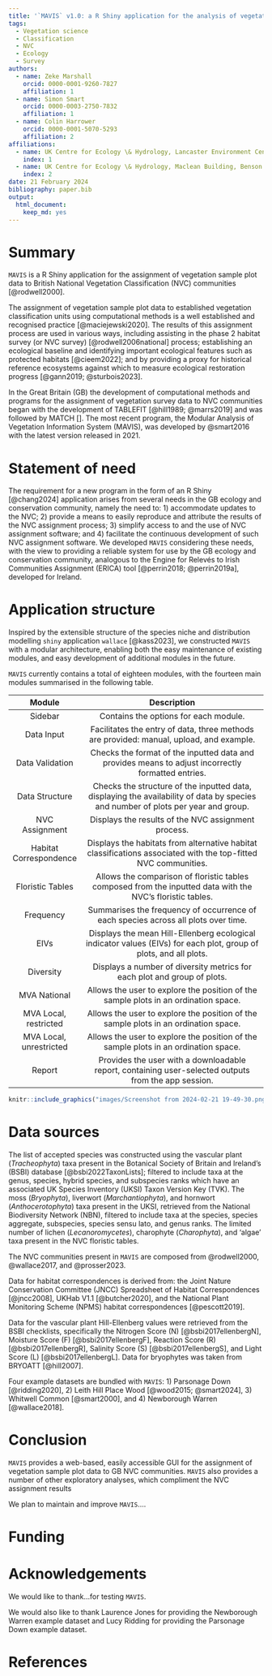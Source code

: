 ```yaml
---
title: '`MAVIS` v1.0: a R Shiny application for the analysis of vegetation survey data and assignment to UK NVC communities.'
tags:
  - Vegetation science
  - Classification
  - NVC
  - Ecology
  - Survey
authors:
  - name: Zeke Marshall
    orcid: 0000-0001-9260-7827
    affiliation: 1
  - name: Simon Smart
    orcid: 0000-0003-2750-7832
    affiliation: 1
  - name: Colin Harrower
    orcid: 0000-0001-5070-5293
    affiliation: 2
affiliations:
  - name: UK Centre for Ecology \& Hydrology, Lancaster Environment Centre, Library Avenue, Bailrigg,Lancaster, LA1 4AP, United Kingdom
    index: 1
  - name: UK Centre for Ecology \& Hydrology, Maclean Building, Benson Lane, Crowmarsh Gifford, Wallingford, Oxfordshire, OX10 8BB, United Kingdom
    index: 2
date: 21 February 2024
bibliography: paper.bib
output:
  html_document:
    keep_md: yes
---
```

  
# Summary

`MAVIS` is a R Shiny application for the assignment of vegetation sample
plot data to British National Vegetation Classification (NVC) 
communities [@rodwell2000].

The assignment of vegetation sample plot data to established vegetation 
classification units using computational methods is a well established and 
recognised practice [@maciejewski2020]. 
The results of this assignment process are used in various ways, 
including assisting in the phase 2 habitat survey
(or NVC survey) [@rodwell2006national] process; 
establishing an ecological baseline and identifying important ecological 
features such as protected habitats [@cieem2022]; 
and by providing a proxy for historical reference ecosystems 
against which to measure ecological restoration progress [@gann2019; @sturbois2023].

In the Great Britain (GB) the development of computational methods and programs 
for the assignment of vegetation survey data to NVC communities began with the 
development of TABLEFIT [@hill1989; @marrs2019] and was followed by MATCH [].
The most recent program, the Modular Analysis of Vegetation Information System 
(MAVIS), was developed by @smart2016 with the latest version released in 2021.


# Statement of need

The requirement for a new program in the form of an R Shiny [@chang2024] 
application arises from several needs in the GB ecology and conservation 
community, namely the need to: 
1) accommodate updates to the NVC;
2) provide a means to easily reproduce and attribute the results of the NVC
assignment process;
3) simplify access to and the use of NVC assignment software;
and
4) facilitate the continuous development of such NVC assignment software.
We developed `MAVIS` considering these needs, with the view to providing
a reliable system for use by the GB ecology and conservation community, 
analogous to the Engine for Relevés to Irish Communities Assignment (ERICA)
tool [@perrin2018; @perrin2019a], developed for Ireland.

# Application structure

Inspired by the extensible structure of the species niche and distribution 
modelling `shiny` application `wallace` [@kass2023], we constructed `MAVIS` with 
a modular architecture, enabling both the easy maintenance of existing modules, 
and easy development of additional modules in the future.

`MAVIS` currently contains a total of eighteen modules, with the fourteen main 
modules summarised in the following table.

|        **Module**       |                                                          **Description**                                                          |
|:-----------------------:|:---------------------------------------------------------------------------------------------------------------------------------:|
|         Sidebar         |                                               Contains the options for each module.                                               |
|        Data Input       |                      Facilitates the entry of data, three methods are provided: manual, upload, and example.                      |
|     Data Validation     |                 Checks the format of the inputted data and provides means to adjust incorrectly formatted entries.                |
|      Data Structure     | Checks the structure of the inputted data, displaying the availability of data by species and number of plots per year and group. |
|      NVC Assignment     |                                        Displays the results of the NVC assignment process.                                        |
|  Habitat Correspondence |           Displays the habitats from alternative habitat classifications associated with the top-fitted NVC communities.          |
|     Floristic Tables    |             Allows the comparison of floristic tables composed from the inputted data with the NVC's floristic tables.            |
|        Frequency        |                         Summarises the frequency of occurrence of each species across all plots over time.                        |
|           EIVs          |         Displays the mean Hill-Ellenberg ecological indicator values (EIVs) for each plot, group of plots, and all plots.         |
|        Diversity        |                              Displays a number of diversity metrics for each plot and group of plots.                             |
|       MVA National      |                        Allows the user to explore the position of the sample plots in an ordination space.                        |
|  MVA Local, restricted  |                        Allows the user to explore the position of the sample plots in an ordination space.                        |
| MVA Local, unrestricted |                        Allows the user to explore the position of the sample plots in an ordination space.                        |
|          Report         |                Provides the user with a downloadable report, containing user-selected outputs from the app session.               |



```r
knitr::include_graphics("images/Screenshot from 2024-02-21 19-49-30.png") 
``` 



# Data sources

The list of accepted species was constructed using 
the vascular plant (*Tracheophyta*) taxa present in the 
Botanical Society of Britain and Ireland's (BSBI) database [@bsbi2022TaxonLists];
filtered to include taxa at the genus, species, hybrid species, and subspecies 
ranks which have an associated UK Species Inventory (UKSI) Taxon Version Key 
(TVK).
The moss (*Bryophyta*), liverwort (*Marchantiophyta*), 
and hornwort (*Anthocerotophyta*) taxa present in the UKSI, 
retrieved from the National Biodiversity Network (NBN), filtered to include taxa 
at the species, species aggregate, subspecies, species sensu lato, 
and genus ranks.
The limited number of lichen (*Lecanoromycetes*), charophyte (*Charophyta*), 
and 'algae' taxa present in the NVC floristic tables.

The NVC communities present in `MAVIS` are composed from @rodwell2000, 
@wallace2017, and @prosser2023.

Data for habitat correspondences is derived from: 
the Joint Nature Conservation Committee (JNCC) Spreadsheet of Habitat 
Correspondences [@jncc2008],
UKHab V1.1 [@butcher2020], and
the National Plant Monitoring Scheme (NPMS) habitat correspondences
[@pescott2019].

Data for the vascular plant Hill-Ellenberg values were retrieved from the
BSBI checklists, specifically the Nitrogen Score (N)
[@bsbi2017ellenbergN], Moisture Score (F) [@bsbi2017ellenbergF],
Reaction Score (R) [@bsbi2017ellenbergR], Salinity Score (S)
[@bsbi2017ellenbergS], and Light Score (L) [@bsbi2017ellenbergL]. Data
for bryophytes was taken from BRYOATT [@hill2007].

Four example datasets are bundled with `MAVIS`: 
1) Parsonage Down [@ridding2020],
2) Leith Hill Place Wood [@wood2015; @smart2024],
3) Whitwell Common [@smart2000],
and
4) Newborough Warren [@wallace2018].

# Conclusion

`MAVIS` provides a web-based, easily accessible GUI for the assignment of
vegetation sample plot data to GB NVC communities. `MAVIS` also provides a
number of other exploratory analyses, which compliment the NVC assignment results

We plan to maintain and improve `MAVIS`....

# Funding

# Acknowledgements

We would like to thank...for testing `MAVIS`.

We would also like to thank Laurence Jones for providing the Newborough
Warren example dataset and Lucy Ridding for providing the Parsonage Down
example dataset.

# References